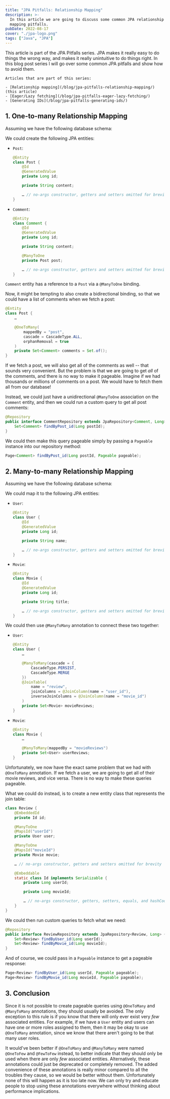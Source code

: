 ```yaml
---
title: "JPA Pitfalls: Relationship Mapping"
description: >-
  In this article we are going to discuss some common JPA relationship
  mapping pitfalls.
pubDate: 2022-08-17
cover: "./jpa-logo.png"
tags: ["Java", "JPA"]
---
```



<aside class="p-8 my-8 rounded-xl bg-base shadow">
    This article is part of the JPA Pitfalls series.
    JPA makes it really easy to do things the wrong way, and makes it really
    unintuitive to do things right.
    In this blog post series I will go over some common JPA pitfalls and
    show how to avoid them.

    Articles that are part of this series:

    - [Relationship mapping](/blog/jpa-pitfalls-relationship-mapping/) (this article)
    - [Eager/Lazy fetching](/blog/jpa-pitfalls-eager-lazy-fetching/)
    - [Generating IDs](/blog/jpa-pitfalls-generating-ids/)

</aside>

## 1. One-to-many Relationship Mapping

Assuming we have the following database schema:

<div set:html={oneToManyDiag} class="mx-auto max-w-[224px]" />

We could create the following JPA entities:

- `Post`:

  ```java
  @Entity
  class Post {
      @Id
      @GeneratedValue
      private Long id;

      private String content;

      … // no-args constructor, getters and setters omitted for brevity
  }

  ```

- `Comment`:

  ```java
  @Entity
  class Comment {
      @Id
      @GeneratedValue
      private Long id;

      private String content;

      @ManyToOne
      private Post post;

      … // no-args constructor, getters and setters omitted for brevity
  }
  ```

`Comment` entity has a reference to a `Post` via a `@ManyToOne` binding.

Now, it might be tempting to also create a bidirectional binding,
so that we could have a list of comments when we fetch a post:

```java
@Entity
class Post {
    …

    @OneToMany(
        mappedBy = "post",
        cascade = CascadeType.ALL,
        orphanRemoval = true
    )
    private Set<Comment> comments = Set.of();
}
```

If we fetch a post, we will also get all of the comments as well --
that sounds very convenient.
But the problem is that we are going to get _all_ of the comments,
and there is no way to make it pageable.
Imagine if we had thousands or millions of comments on a post.
We would have to fetch them all from our database!

Instead, we could just have a unidirectional `@ManyToOne` association on the
`Comment` entity, and then we could run a custom query to get all post comments:

```java
@Repository
public interface CommentRepository extends JpaRepository<Comment, Long> {
    Set<Comment> findByPost_id(Long postId);
}
```

We could then make this query pageable simply by passing a `Pageable` instance
into our repository method:

```java
Page<Comment> findByPost_id(Long postId, Pageable pageable);
```

## 2. Many-to-many Relationship Mapping

Assuming we have the following database schema:

<div set:html={manyToManyDiag} class="mx-auto max-w-[572px]" />

We could map it to the following JPA entities:

- `User`:

  ```java
  @Entity
  class User {
      @Id
      @GeneratedValue
      private Long id;

      private String name;

      … // no-args constructor, getters and setters omitted for brevity
  }
  ```

- `Movie`:

  ```java
  @Entity
  class Movie {
      @Id
      @GeneratedValue
      private Long id;

      private String title;

      … // no-args constructor, getters and setters omitted for brevity
  }
  ```

We could then use `@ManyToMany` annotation to connect these two together:

- `User`:

  ```java
  @Entity
  class User {
      …

      @ManyToMany(cascade = {
          CascadeType.PERSIST,
          CascadeType.MERGE
      })
      @JoinTable(
          name = "review",
          joinColumns = @JoinColumn(name = "user_id"),
          inverseJoinColumns = @JoinColumn(name = "movie_id")
      )
      private Set<Movie> movieReviews;
  }
  ```

- `Movie`:

  ```java
  @Entity
  class Movie {
      …

      @ManyToMany(mappedBy = "movieReviews")
      private Set<User> userReviews;
  }
  ```

Unfortunately, we now have the exact same problem that we had with `@OneToMany`
annotation.
If we fetch a user, we are going to get all of their movie reviews, and vice versa.
There is no way to make these queries pageable.

What we could do instead, is to create a new entity class that represents the
join table:

```java
class Review {
    @EmbeddedId
    private Id id;

    @ManyToOne
    @MapsId("userId")
    private User user;

    @ManyToOne
    @MapsId("movieId")
    private Movie movie;

    … // no-args constructor, getters and setters omitted for brevity

    @Embeddable
    static class Id implements Serializable {
        private Long userId;

        private Long movieId;

        … // no-args constructor, getters, setters, equals, and hashCode omitted for brevity
    }
}
```

We could then run custom queries to fetch what we need:

```java
@Repository
public interface ReviewRepository extends JpaRepository<Review, Long> {
    Set<Review> findByUser_id(Long userId);
    Set<Review> findByMovie_id(Long movieId);
}
```

And of course, we could pass in a `Pageable` instance to get a pageable response:

```java
Page<Review> findByUser_id(Long userId, Pageable pageable);
Page<Review> findByMovie_id(Long movieId, Pageable pageable);
```

## 3. Conclusion

Since it is not possible to create pageable queries using `@OneToMany` and `@ManyToMany`
annotations, they should usually be avoided.
The only exception to this rule is if you know that there will only ever exist very _few_
associated entities.
For example, if we have a `User` entity and users can have one or more roles assigned
to them, then it may be okay to use `@OneToMany` annotation, since we know
that there aren't going to be that many user roles.

It would've been better if `@OneToMany` and `@ManyToMany` were named
`@OneToFew` and `@FewToFew` instead,
to better indicate that they should only be used when there are only _few_ associated entities.
Alternatively, these annotations could just be deprecated or completely removed.
The added convenience of these annotations is really minor compared to all the
troubles they cause, so we would be better without them.
Unfortunately none of this will happen as it is too late now.
We can only try and educate people to stop using these
annotations everywhere without thinking about performance implications.
